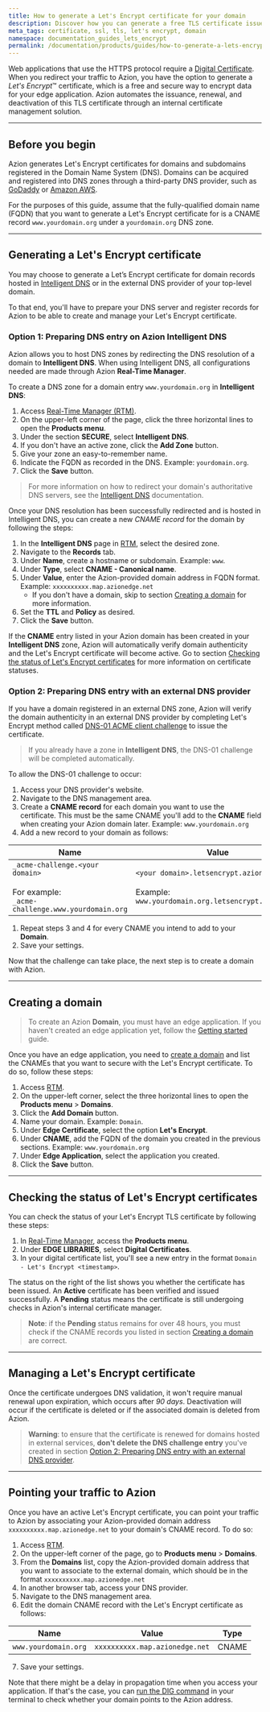 ```yaml
---
title: How to generate a Let's Encrypt certificate for your domain
description: Discover how you can generate a free TLS certificate issued by Let's Encrypt and automatically managed by Azion to secure your edge application.
meta_tags: certificate, ssl, tls, let's encrypt, domain
namespace: documentation_guides_lets_encrypt
permalink: /documentation/products/guides/how-to-generate-a-lets-encrypt-certificate/
---
```


Web applications that use the HTTPS protocol require a [Digital Certificate](/en/documentation/products/guides/massive-redirect/). When you redirect your traffic to Azion, you have the option to generate a *Let's Encrypt*™ certificate, which is a free and secure way to encrypt data for your edge application. Azion automates the issuance, renewal, and deactivation of this TLS certificate through an internal certificate management solution.

---

## Before you begin

Azion generates Let's Encrypt certificates for domains and subdomains registered in the Domain Name System (DNS). Domains can be acquired and registered into DNS zones through a third-party DNS provider, such as [GoDaddy](http://www.godaddy.com/) or [Amazon AWS](https://aws.amazon.com/getting-started/hands-on/get-a-domain/).

For the purposes of this guide, assume that the fully-qualified domain name (FQDN) that you want to generate a Let's Encrypt certificate for is a CNAME record `www.yourdomain.org` under a `yourdomain.org` DNS zone.

---

## Generating a Let's Encrypt certificate

You may choose to generate a Let’s Encrypt certificate for domain records hosted in [Intelligent DNS](/en/documentation/products/intelligent-dns/) or in the external DNS provider of your top-level domain.

To that end, you'll have to prepare your DNS server and register records for Azion to be able to create and manage your Let's Encrypt certificate.

### Option 1: Preparing DNS entry on Azion Intelligent DNS

Azion allows you to host DNS zones by redirecting the DNS resolution of a domain to **Intelligent DNS**. When using Intelligent DNS, all configurations needed are made through Azion **Real-Time Manager**.

To create a DNS zone for a domain entry `www.yourdomain.org` in **Intelligent DNS**:

1. Access [Real-Time Manager (RTM)](https://manager.azion.com).
2. On the upper-left corner of the page, click the three horizontal lines to open the **Products menu**.
3. Under the section **SECURE**, select **Intelligent DNS**.
4. If you don't have an active zone, click the **Add Zone** button.
5. Give your zone an easy-to-remember name.
6. Indicate the FQDN as recorded in the DNS. Example: `yourdomain.org`.
7. Click the **Save** button.

> For more information on how to redirect your domain's authoritative DNS servers, see the [Intelligent DNS](/en/documentation/products/intelligent-dns/) documentation.

Once your DNS resolution has been successfully redirected and is hosted in Intelligent DNS, you can create a new *CNAME record* for the domain by following the steps:

1. In the **Intelligent DNS** page in [RTM](https://manager.azion.com), select the desired zone.
2. Navigate to the **Records** tab.
3. Under **Name**, create a hostname or subdomain. Example: `www`.
4. Under **Type**, select **CNAME - Canonical name**.
5. Under **Value**, enter the Azion-provided domain address in FQDN format. Example: `xxxxxxxxxx.map.azionedge.net`
   - If you don't have a domain, skip to section [Creating a domain](#creating-a-domain) for more information.
6. Set the **TTL** and **Policy** as desired.
7. Click the **Save** button.

If the **CNAME** entry listed in your Azion domain has been created in your **Intelligent DNS** zone, Azion will automatically verify domain authenticity and the Let's Encrypt certificate will become active. Go to section [Checking the status of Let's Encrypt certificates](#checking-the-status-of-lets-encrypt-certificates) for more information on certificate statuses.

### Option 2: Preparing DNS entry with an external DNS provider

If you have a domain registered in an external DNS zone, Azion will verify the domain authenticity in an external DNS provider by completing Let's Encrypt method called [DNS-01 ACME client challenge](https://letsencrypt.org/docs/challenge-types/#dns-01-challenge) to issue the certificate.

> If you already have a zone in **Intelligent DNS**, the DNS-01 challenge will be completed automatically.

To allow the DNS-01 challenge to occur:

1. Access your DNS provider's website.
2. Navigate to the DNS management area.
3. Create a **CNAME record** for each domain you want to use the certificate. This must be the same CNAME you'll add to the **CNAME** field when creating your Azion domain later. Example: `www.yourdomain.org`
4. Add a new record to your domain as follows:

| Name | Value | Type |
| --- | --- | --- |
| `_acme-challenge.<your domain>` <br /><br />For example:<br /> `_acme-challenge.www.yourdomain.org` | `<your domain>.letsencrypt.azion.com` <br /><br />Example:<br /> `www.yourdomain.org.letsencrypt.azion.com` | CNAME |

1. Repeat steps 3 and 4 for every CNAME you intend to add to your **Domain**.
2. Save your settings.

Now that the challenge can take place, the next step is to create a domain with Azion.

---

## Creating a domain

> To create an Azion **Domain**, you must have an edge application. If you haven't created an edge application yet, follow the [Getting started](/en/documentation/products/getting-started/) guide.

Once you have an edge application, you need to [create a domain](/en/documentation/products/edge-application/domains/) and list the CNAMEs that you want to secure with the Let's Encrypt certificate. To do so, follow these steps:

1. Access [RTM](https://manager.azion.com).
2. On the upper-left corner, select the three horizontal lines to open the **Products menu** > **Domains**.
3. Click the **Add Domain** button.
4. Name your domain. Example: `Domain`.
5. Under **Edge Certificate**, select the option **Let's Encrypt**.
6. Under **CNAME**, add the FQDN of the domain you created in the previous sections. Example: `www.yourdomain.org`
7. Under **Edge Application**, select the application you created.
8. Click the **Save** button.

---

## Checking the status of Let's Encrypt certificates

You can check the status of your Let's Encrypt TLS certificate by following these steps:

1. In [Real-Time Manager](https://manager.azion.com), access the **Products menu**.
2. Under **EDGE LIBRARIES**, select **Digital Certificates**.
3. In your digital certificate list, you'll see a new entry in the format `Domain - Let's Encrypt <timestamp>`.

The status on the right of the list shows you whether the certificate has been issued. An **Active** certificate has been verified and issued successfully. A **Pending** status means the certificate is still undergoing checks in Azion's internal certificate manager.

> **Note**: if the **Pending** status remains for over 48 hours, you must check if the CNAME records you listed in section [Creating a domain](#creating-a-domain) are correct.

---

## Managing a Let's Encrypt certificate

Once the certificate undergoes DNS validation, it won't require manual renewal upon expiration, which occurs after *90 days*. Deactivation will occur if the certificate is deleted or if the associated domain is deleted from Azion.

> **Warning**: to ensure that the certificate is renewed for domains hosted in external services, **don't delete the DNS challenge entry** you've created in section [Option 2: Preparing DNS entry with an external DNS provider](#option-2-preparing-dns-entry-with-an-external-dns-provider).

---

## Pointing your traffic to Azion

Once you have an active Let's Encrypt certificate, you can point your traffic to Azion by associating your Azion-provided domain address `xxxxxxxxxx.map.azionedge.net` to your domain's CNAME record. To do so:

1. Access [RTM](https://manager.azion.com).
2. On the upper-left corner of the page, go to **Products menu** > **Domains**.
3. From the **Domains** list, copy the Azion-provided domain address that you want to associate to the external domain, which should be in the format `xxxxxxxxxx.map.azionedge.net`
4. In another browser tab, access your DNS provider.
5. Navigate to the DNS management area.
6. Edit the domain CNAME record with the Let's Encrypt certificate as follows:

| Name | Value | Type |
| --- | --- | --- |
| `www.yourdomain.org` | `xxxxxxxxxx.map.azionedge.net` | CNAME |

7. Save your settings.

Note that there might be a delay in propagation time when you access your application. If that's the case, you can [run the DIG command](/en/documentation/products/guides/run-the-dig-command/) in your terminal to check whether your domain points to the Azion address.
